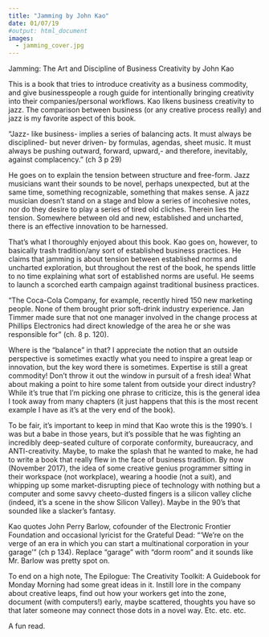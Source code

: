 ```yaml
---
title: "Jamming by John Kao"
date: 01/07/19
#output: html_document
images:
  - jamming_cover.jpg
---
```


Jamming: The Art and Discipline of Business Creativity by John Kao

This is a book that tries to introduce creativity as a business commodity, and give businesspeople a rough guide for intentionally bringing creativity into their companies/personal workflows.
Kao likens business creativity to jazz.  The comparison between business (or any creative process really) and jazz is my favorite aspect of this book. 

“Jazz- like business- implies a series of balancing acts. It must always be disciplined- but never driven- by formulas, agendas, sheet music. It must always be pushing outward, forward, upward,- and therefore, inevitably, against complacency.” (ch 3 p 29)

He goes on to explain the tension between structure and free-form. Jazz musicians want their sounds to be novel, perhaps unexpected, but at the same time, something recognizable, something that makes sense.  A jazz musician doesn’t stand on a stage and blow a series of incohesive notes, nor do they desire to play a series of tired old cliches.  Therein lies the tension. Somewhere between old and new, established and uncharted, there is an effective innovation to be harnessed.

That’s what I thoroughly enjoyed about this book.  Kao goes on, however, to basically trash tradition/any sort of established business practices.  He claims that jamming is about tension between established norms and uncharted exploration, but throughout the rest of the book, he spends little to no time explaining what sort of established norms are useful.  He seems to launch a scorched earth campaign against traditional business practices. 

“The Coca-Cola Company, for example, recently hired 150 new marketing people. None of them brought prior soft-drink industry experience. Jan Timmer made sure that not one manager involved in the change  process at Phillips Electronics had direct knowledge of the area he or she was responsible for” (ch. 8 p. 120). 

Where is the “balance” in that?  I appreciate the notion that an outside perspective is sometimes exactly what you need to inspire a great leap or innovation, but the key word there is sometimes. Expertise is still a great commodity!  Don’t throw it out the window in pursuit of a fresh idea!  What about making a point to hire some talent from outside your direct industry?  While it’s true that I’m picking one phrase to criticize, this is the general idea I took away from many chapters (it just happens that this is the most recent example I have as it’s at the very end of the book). 

To be fair, it’s important to keep in mind that Kao wrote this is the 1990’s.  I was but a babe in those years, but it’s possible that he was fighting an incredibly deep-seated culture of corporate conformity, bureaucracy, and ANTI-creativity.  Maybe, to make the splash that he wanted to make, he had to write a book that really flew in the face of business tradition.  By now (November 2017), the idea of some creative genius programmer sitting in their workspace (not workplace), wearing a hoodie (not a suit), and whipping up some market-disrupting piece of technology with nothing but a computer and some savvy cheeto-dusted fingers is a silicon valley cliche (indeed, it’s a scene in the show Silicon Valley).  Maybe in the 90’s that sounded like a slacker’s fantasy.

Kao quotes John Perry Barlow, cofounder of the Electronic Frontier Foundation and occasional lyricist for the Grateful Dead:  “‘We’re on the verge of an era in which you can start a multinational corporation in your garage’” (ch p 134).  Replace “garage” with “dorm room” and it sounds like Mr. Barlow was pretty spot on.

To end on a high note, The Epilogue: The Creativity Toolkit: A Guidebook for Monday Morning had some great ideas in it.  Instill lore in the company about creative leaps, find out how your workers get into the zone, document (with computers!) early, maybe scattered, thoughts you have so that later someone may connect those dots in a novel way. Etc. etc. etc.

A fun read.